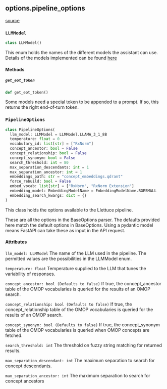 ## options.pipeline_options
[source](https://github.com/Health-Informatics-UoN/lettuce/tree/main/Lettuce/options/pipeline_options.py)
### `LLMModel`
```python
class LLMModel()
```

This enum holds the names of the different models the assistant can use.
Details of the models implemented can be found [here](/api_reference/components/models)

#### Methods

##### `get_eot_token`

```python
def get_eot_token()
```

Some models need a special token to be appended to a prompt. If so, this returns the right end-of-turn token.

### `PipelineOptions`
```python
class PipelineOptions(
  llm_model: LLMModel = LLMModel.LLAMA_3_1_8B
  temperature: float = 0
  vocabulary_id: list[str] = ["RxNorm"]
  concept_ancestor: bool = False
  concept_relationship: bool = False
  concept_synonym: bool = False
  search_threshold: int = 80
  max_separation_descendants: int = 1
  max_separation_ancestor: int = 1
  embeddings_path: str = "concept_embeddings.qdrant"
  force_rebuild: bool = False
  embed_vocab: list[str] = ["RxNorm", "RxNorm Extension"]
  embedding_model: EmbeddingModelName = EmbeddingModelName.BGESMALL
  embedding_search_kwargs: dict = {}
)
```

This class holds the options available to the
Llettuce pipeline.

These are all the options in the BaseOptions parser.
The defaults provided here match the default options in
BaseOptions. Using a pydantic model means FastAPI
can take these as input in the API request.

#### Attributes
`llm_model: LLMModel`
    The name of the LLM used in the pipeline. The permitted
    values are the possibilities in the LLMModel enum.

`temperature: float`
    Temperature supplied to the LLM that tunes the
    variability of responses.

`concept_ancestor: bool (Defaults to false)`
    If true, the concept_ancestor table of the OMOP vocabularies
    is queried for the results of an OMOP search.

`concept_relationship: bool (Defaults to false)`
    If true, the concept_relationship table of the OMOP vocabularies
    is queried for the results of an OMOP search.

`concept_synonym: bool (Defaults to false)`
    If true, the concept_synonym table of the OMOP vocabularies
    is queried when OMOP concepts are fetched.

`search_threshold: int`
    The threshold on fuzzy string matching for returned results.

`max_separation_descendant: int`
    The maximum separation to search for concept descendants.

`max_separation_ancestor: int`
    The maximum separation to search for concept ancestors
